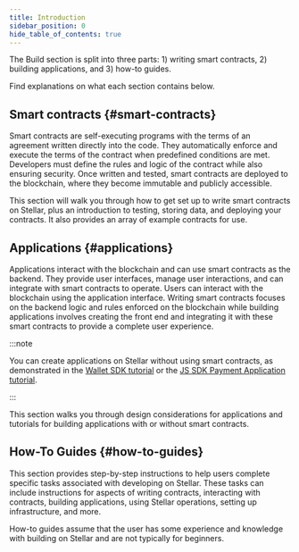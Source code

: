 ```yaml
---
title: Introduction
sidebar_position: 0
hide_table_of_contents: true
---
```


The Build section is split into three parts: 1) writing smart contracts, 2) building applications, and 3) how-to guides.

Find explanations on what each section contains below.

## Smart contracts {#smart-contracts}

Smart contracts are self-executing programs with the terms of an agreement written directly into the code. They automatically enforce and execute the terms of the contract when predefined conditions are met. Developers must define the rules and logic of the contract while also ensuring security. Once written and tested, smart contracts are deployed to the blockchain, where they become immutable and publicly accessible.

This section will walk you through how to get set up to write smart contracts on Stellar, plus an introduction to testing, storing data, and deploying your contracts. It also provides an array of example contracts for use.

## Applications {#applications}

Applications interact with the blockchain and can use smart contracts as the backend. They provide user interfaces, manage user interactions, and can integrate with smart contracts to operate. Users can interact with the blockchain using the application interface. Writing smart contracts focuses on the backend logic and rules enforced on the blockchain while building applications involves creating the front end and integrating it with these smart contracts to provide a complete user experience.

:::note

You can create applications on Stellar without using smart contracts, as demonstrated in the [Wallet SDK tutorial](./apps/wallet/overview.mdx) or the [JS SDK Payment Application tutorial](./apps/example-application-tutorial/overview.mdx).

:::

This section walks you through design considerations for applications and tutorials for building applications with or without smart contracts.

## How-To Guides {#how-to-guides}

This section provides step-by-step instructions to help users complete specific tasks associated with developing on Stellar. These tasks can include instructions for aspects of writing contracts, interacting with contracts, building applications, using Stellar operations, setting up infrastructure, and more.

How-to guides assume that the user has some experience and knowledge with building on Stellar and are not typically for beginners.
